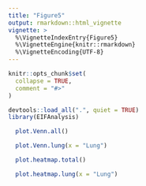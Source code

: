 ```yaml
---
title: "Figure5"
output: rmarkdown::html_vignette
vignette: >
  %\VignetteIndexEntry{Figure5}
  %\VignetteEngine{knitr::rmarkdown}
  %\VignetteEncoding{UTF-8}
---
```


```r
knitr::opts_chunk$set(
  collapse = TRUE,
  comment = "#>"
)
```

```r
devtools::load_all(".", quiet = TRUE)
library(EIFAnalysis)
```

```r
  plot.Venn.all()
```

```r
  plot.Venn.lung(x = "Lung")
```

```r
  plot.heatmap.total()
```

```r
  plot.heatmap.lung(x = "Lung")
```
